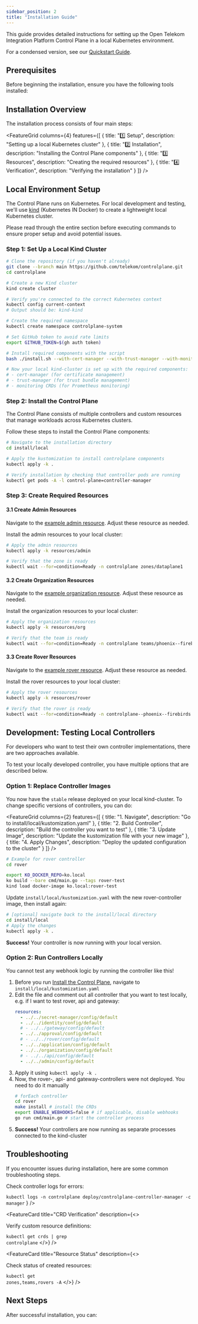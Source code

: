 ```yaml
---
sidebar_position: 2
title: "Installation Guide"
---
```



<NoAutoTitle />

<PageHeader 
  title="Installation Guide"
  description="Comprehensive guide for setting up the Control Plane on a local Kubernetes environment"
/>

This guide provides detailed instructions for setting up the Open Telekom Integration Platform Control Plane in a local Kubernetes environment.

<InfoSection type="tip" title="Quick installation">
  For a condensed version, see our <a href="../2-Installation/quickstart">Quickstart Guide</a>.
</InfoSection>

## Prerequisites

Before beginning the installation, ensure you have the following tools installed:

<CardGrid columns={3}>
  <FeatureCard
    title="Git"
    description="Version control system for source code management"
    linkText="Download"
    linkUrl="https://git-scm.com/downloads"
  />
  
  <FeatureCard
    title="Docker"
    description="Container runtime for building and running containers"
    linkText="Download"
    linkUrl="https://docs.docker.com/get-docker/"
  />
  
  <FeatureCard
    title="Kubectl"
    description="Kubernetes command-line tool for cluster management"
    linkText="Download"
    linkUrl="https://kubernetes.io/docs/tasks/tools/#kubectl"
  />
  
  <FeatureCard
    title="Kind"
    description="Kubernetes IN Docker - for local Kubernetes clusters"
    linkText="Download"
    linkUrl="https://kind.sigs.k8s.io/docs/user/quick-start/#installation"
  />
  
  <FeatureCard
    title="GitHub CLI"
    description="Command-line tool for GitHub authentication"
    linkText="Download"
    linkUrl="https://cli.github.com/"
  />
  
  <FeatureCard
    title="Ko"
    description="Container image builder for Go applications (for development)"
    linkText="Download"
    linkUrl="https://ko.build/install/"
  />
</CardGrid>

## Installation Overview

<InfoSection type="note" title="Process summary">
  The installation process consists of four main steps:
</InfoSection>

<FeatureGrid columns={4} features={[
  {
    title: "1️⃣ Setup",
    description: "Setting up a local Kubernetes cluster"
  },
  {
    title: "2️⃣ Installation",
    description: "Installing the Control Plane components"
  },
  {
    title: "3️⃣ Resources",
    description: "Creating the required resources"
  },
  {
    title: "4️⃣ Verification",
    description: "Verifying the installation"
  }
]} />

## Local Environment Setup

The Control Plane runs on Kubernetes. For local development and testing, we'll use [kind](https://kind.sigs.k8s.io/) (Kubernetes IN Docker) to create a lightweight local Kubernetes cluster.

<InfoSection type="caution" title="Before you start">
  Please read through the entire section before executing commands to ensure proper setup and avoid potential issues.
</InfoSection>

### Step 1: Set Up a Local Kind Cluster

```bash
# Clone the repository (if you haven't already)
git clone --branch main https://github.com/telekom/controlplane.git
cd controlplane

# Create a new Kind cluster
kind create cluster

# Verify you're connected to the correct Kubernetes context
kubectl config current-context
# Output should be: kind-kind

# Create the required namespace
kubectl create namespace controlplane-system

# Set GitHub token to avoid rate limits
export GITHUB_TOKEN=$(gh auth token)

# Install required components with the script
bash ./install.sh --with-cert-manager --with-trust-manager --with-monitoring-crds

# Now your local kind-cluster is set up with the required components:
# - cert-manager (for certificate management)
# - trust-manager (for trust bundle management)
# - monitoring CRDs (for Prometheus monitoring)
```

### Step 2: Install the Control Plane

<InfoSection type="info" title="Components overview">
  The Control Plane consists of multiple controllers and custom resources that manage workloads across Kubernetes clusters.
</InfoSection>

Follow these steps to install the Control Plane components:

```bash
# Navigate to the installation directory
cd install/local

# Apply the kustomization to install controlplane components
kubectl apply -k .

# Verify installation by checking that controller pods are running
kubectl get pods -A -l control-plane=controller-manager
```

### Step 3: Create Required Resources

<CardGrid columns={3}>
  <FeatureCard
    title="Admin Resources"
    description="Configure the core platform and infrastructure components"
  />
  
  <FeatureCard
    title="Organization Resources"
    description="Set up teams and organizational structure"
  />
  
  <FeatureCard
    title="Rover Resources"
    description="Deploy workloads and applications on the platform"
  />
</CardGrid>

#### 3.1 Create Admin Resources

Navigate to the [example admin resource](https://github.com/telekom/controlplane/tree/main/install/local/resources/admin). 
Adjust these resource as needed.

Install the admin resources to your local cluster:
```bash
# Apply the admin resources
kubectl apply -k resources/admin

# Verify that the zone is ready
kubectl wait --for=condition=Ready -n controlplane zones/dataplane1
```

#### 3.2 Create Organization Resources

Navigate to the [example organization resource](https://github.com/telekom/controlplane/tree/main/install/local/resources/org). 
Adjust these resource as needed.

Install the organization resources to your local cluster:
```bash
# Apply the organization resources
kubectl apply -k resources/org

# Verify that the team is ready
kubectl wait --for=condition=Ready -n controlplane teams/phoenix--firebirds
```

#### 3.3 Create Rover Resources

Navigate to the [example rover resource](https://github.com/telekom/controlplane/tree/main/install/local/resources/rover). 
Adjust these resource as needed.

Install the rover resources to your local cluster:
```bash
# Apply the rover resources
kubectl apply -k resources/rover

# Verify that the rover is ready
kubectl wait --for=condition=Ready -n controlplane--phoenix--firebirds rovers/rover-echo-v1
```

## Development: Testing Local Controllers

<InfoSection type="tip" title="Development workflow">
  For developers who want to test their own controller implementations, there are two approaches available.
</InfoSection>

To test your locally developed controller, you have multiple options that are described below.

### Option 1: Replace Controller Images

You now have the `stable` release deployed on your local kind-cluster. To change specific versions of controllers, you 
can do:

<FeatureGrid columns={2} features={[
  {
    title: "1. Navigate",
    description: "Go to install/local/kustomization.yaml"
  },
  {
    title: "2. Build Controller",
    description: "Build the controller you want to test"
  },
  {
    title: "3. Update Image",
    description: "Update the kustomization file with your new image"
  },
  {
    title: "4. Apply Changes",
    description: "Deploy the updated configuration to the cluster"
  }
]} />

```bash
# Example for rover controller
cd rover

export KO_DOCKER_REPO=ko.local
ko build --bare cmd/main.go --tags rover-test
kind load docker-image ko.local:rover-test
```

Update `install/local/kustomization.yaml` with the new rover-controller image, then install again:

```bash
# [optional] navigate back to the install/local directory
cd install/local
# Apply the changes
kubectl apply -k .
```

**Success!** Your controller is now running with your local version.

### Option 2: Run Controllers Locally

<InfoSection type="warning" title="Webhook limitations">
  You cannot test any webhook logic by running the controller like this!
</InfoSection>

1. Before you run [Install the Control Plane](#step-2-install-the-control-plane), navigate to `install/local/kustomization.yaml`
2. Edit the file and comment out all controller that you want to test locally, e.g. if I want to test rover, api and gateway:
    ```yaml
    resources:
      - ../../secret-manager/config/default
      - ../../identity/config/default
      # - ../../gateway/config/default
      - ../../approval/config/default
      # - ../../rover/config/default
      - ../../application/config/default
      - ../../organization/config/default
      # - ../../api/config/default
      - ../../admin/config/default
    ```
3. Apply it using `kubectl apply -k .`
4. Now, the rover-, api- and gateway-controllers were not deployed. You need to do it manually
    ```bash
    # forEach controller
    cd rover
    make install # install the CRDs
    export ENABLE_WEBHOOKS=false # if applicable, disable webhooks
    go run cmd/main.go # start the controller process
    ```
5. **Success!** Your controllers are now running as separate processes connected to the kind-cluster

## Troubleshooting

<InfoSection type="note" title="Common issues">
  If you encounter issues during installation, here are some common troubleshooting steps.
</InfoSection>

<CardGrid columns={3}>
  <FeatureCard
    title="Controller Logs"
    description={<>
      <p>Check controller logs for errors:</p>
      <code>kubectl logs -n controlplane deploy/controlplane-controller-manager -c manager</code>
    </>}
  />
  
  <FeatureCard
    title="CRD Verification"
    description={<>
      <p>Verify custom resource definitions:</p>
      <code>kubectl get crds | grep controlplane</code>
    </>}
  />
  
  <FeatureCard
    title="Resource Status"
    description={<>
      <p>Check status of created resources:</p>
      <code>kubectl get zones,teams,rovers -A</code>
    </>}
  />
</CardGrid>

## Next Steps

After successful installation, you can:

<CardGrid columns={2}>
  <FeatureCard
    title="Explore Resources"
    description="Use kubectl commands to examine the created resources and understand their relationships"
    icon="🔍"
  />
  
  <FeatureCard
    title="Deploy Workloads"
    description="Create and deploy your own workloads using Rover resources"
    icon="🚀"
  />
  
  <FeatureCard
    title="Learn Architecture"
    description="Study the Control Plane architecture and component interactions"
    linkText="Architecture Overview"
    linkUrl="../Overview/architecture"
  />
  
  <FeatureCard
    title="Test APIs"
    description="Interact with API endpoints for resource management"
    icon="🔌"
  />
</CardGrid>